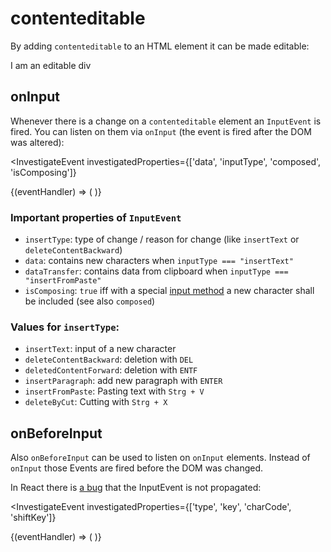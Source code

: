 
<Meta title="Fundamentals" />

# contenteditable

By adding `contenteditable` to an HTML element it can be made editable:

<ShowHTML>
  <ContentEditableDiv>I am an editable div</ContentEditableDiv>
</ShowHTML>

## onInput

Whenever there is a change on a `contenteditable` element an `InputEvent` is
fired. You can listen on them via `onInput` (the event is fired after the DOM
was altered):

<InvestigateEvent
  investigatedProperties={['data', 'inputType', 'composed', 'isComposing']}
>
  {(eventHandler) => (
    <ContentEditableDiv onInput={eventHandler}></ContentEditableDiv>
  )}
</InvestigateEvent>

### Important properties of `InputEvent`

- `insertType`: type of change / reason for change (like `insertText` or
  `deleteContentBackward`)
- `data`: contains new characters when `inputType === "insertText"`
- `dataTransfer`: contains data from clipboard when
  `inputType === "insertFromPaste"`
- `isComposing`: `true` iff with a special
  [input method](https://developer.mozilla.org/en-US/docs/Glossary/Input_method_editor)
  a new character shall be included (see also `composed`)

### Values for `insertType`:

- `insertText`: input of a new character
- `deleteContentBackward`: deletion with `DEL`
- `deletedContentForward`: deletion with `ENTF`
- `insertParagraph`: add new paragraph with `ENTER`
- `insertFromPaste`: Pasting text with `Strg + V`
- `deleteByCut`: Cutting with `Strg + X`

## onBeforeInput

Also `onBeforeInput` can be used to listen on `onInput` elements. Instead of
`onInput` those Events are fired before the DOM was changed.

In React there is [a bug](https://github.com/facebook/react/issues/11211) that
the InputEvent is not propagated:

<InvestigateEvent
  investigatedProperties={['type', 'key', 'charCode', 'shiftKey']}
>
  {(eventHandler) => (
    <ContentEditableDiv onBeforeInput={eventHandler}></ContentEditableDiv>
  )}
</InvestigateEvent>
